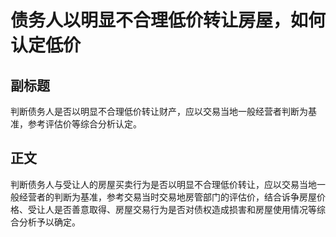 # 债务人以明显不合理低价转让房屋，如何认定低价
## 副标题
判断债务人是否以明显不合理低价转让财产，应以交易当地一般经营者判断为基准，参考评估价等综合分析认定。
## 正文
判断债务人与受让人的房屋买卖行为是否以明显不合理低价转让，应以交易当地一般经营者的判断为基准，参考交易当时交易地房管部门的评估价，结合诉争房屋价格、受让人是否善意取得、房屋交易行为是否对债权造成损害和房屋使用情况等综合分析予以确定。